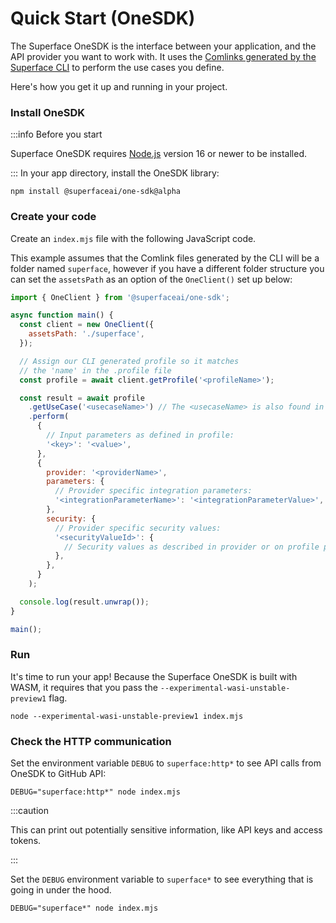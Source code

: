 # Quick Start (OneSDK)

The Superface OneSDK is the interface between your application, and the API provider you want to work with. It uses the [Comlinks generated by the Superface CLI](./quick-start.mdx) to perform the use cases you define.

Here's how you get it up and running in your project.

<div class="count-steps-h3">

### Install OneSDK

:::info Before you start

Superface OneSDK requires [Node.js](https://nodejs.dev/) version 16 or newer to be installed.

:::
In your app directory, install the OneSDK library:

```shell
npm install @superfaceai/one-sdk@alpha
```

### Create your code

Create an `index.mjs` file with the following JavaScript code.

This example assumes that the Comlink files generated by the CLI will be a folder named `superface`, however if you have a different folder structure you can set the `assetsPath` as an option of the `OneClient()` set up below:

```js title="index.mjs"
import { OneClient } from '@superfaceai/one-sdk';

async function main() {
  const client = new OneClient({
    assetsPath: './superface',
  });

  // Assign our CLI generated profile so it matches
  // the 'name' in the .profile file
  const profile = await client.getProfile('<profileName>');

  const result = await profile
    .getUseCase('<usecaseName>') // The <usecaseName> is also found in the .profile file
    .perform(
      {
        // Input parameters as defined in profile:
        '<key>': '<value>',
      },
      {
        provider: '<providerName>',
        parameters: {
          // Provider specific integration parameters:
          '<integrationParameterName>': '<integrationParameterValue>',
        },
        security: {
          // Provider specific security values:
          '<securityValueId>': {
            // Security values as described in provider or on profile page
          },
        },
      }
    );

  console.log(result.unwrap());
}

main();
```

### Run

It's time to run your app! Because the Superface OneSDK is built with WASM, it requires that you pass the `--experimental-wasi-unstable-preview1` flag.

```shell
node --experimental-wasi-unstable-preview1 index.mjs
```

### Check the HTTP communication

Set the environment variable `DEBUG` to `superface:http*` to see API calls from OneSDK to GitHub API:

```shell
DEBUG="superface:http*" node index.mjs
```

:::caution

This can print out potentially sensitive information, like API keys and access tokens.

:::

Set the `DEBUG` environment variable to `superface*` to see everything that is going in under the hood.

```shell
DEBUG="superface*" node index.mjs
```

</div>
